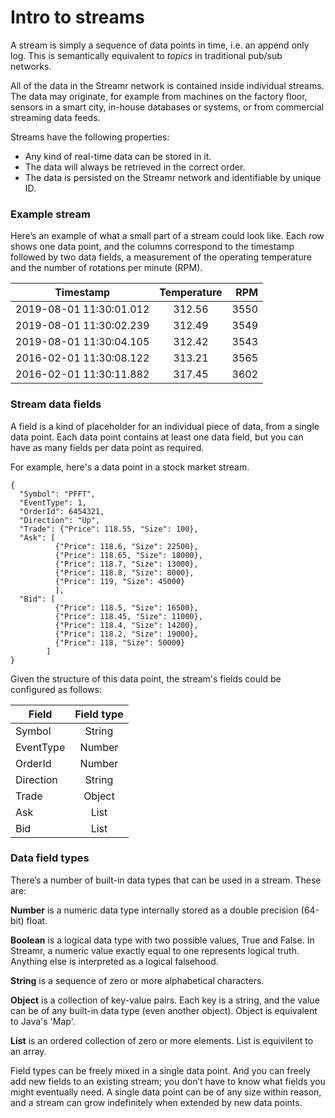 
# Intro to streams

A stream is simply a sequence of data points in time, i.e. an append only log. This is semantically equivalent to _topics_ in traditional pub/sub networks.

All of the data in the Streamr network is contained inside individual streams. The data may originate, for example from machines on the factory floor, sensors in a smart city, in-house databases or systems, or from commercial streaming data feeds.

Streams have the following properties:

-   Any kind of real-time data can be stored in it.
-   The data will always be retrieved in the correct order.
-   The data is persisted on the Streamr network and identifiable by unique ID.

### Example stream

Here’s an example of what a small part of a stream could look like. Each row shows one data point, and the columns correspond to the timestamp followed by two data fields, a measurement of the operating temperature and the number of rotations per minute (RPM).

| Timestamp               | Temperature |  RPM |
| ----------------------- | :---------: | ---: |
| 2019-08-01 11:30:01.012 |   312.56    | 3550 |
| 2019-08-01 11:30:02.239 |   312.49    | 3549 |
| 2019-08-01 11:30:04.105 |   312.42    | 3543 |
| 2016-02-01 11:30:08.122 |   313.21    | 3565 |
| 2016-02-01 11:30:11.882 |   317.45    | 3602 |

<section id="stream-data-fields" />

### Stream data fields

A field is a kind of placeholder for an individual piece of data, from a single data point. Each data point contains at least one data field, but you can have as many fields per data point as required.

For example, here's a data point in a stock market stream.

```
{
  "Symbol": "PFFT",
  "EventType": 1,
  "OrderId": 6454321,
  "Direction": "Up",
  "Trade": {"Price": 118.55, "Size": 100},
  "Ask": [
          {"Price": 118.6, "Size": 22500},
          {"Price": 118.65, "Size": 18000},
          {"Price": 118.7, "Size": 13000},
          {"Price": 118.8, "Size": 8000},
          {"Price": 119, "Size": 45000}
          ],
  "Bid": [
          {"Price": 118.5, "Size": 16500},
          {"Price": 118.45, "Size": 11000},
          {"Price": 118.4, "Size": 14200},
          {"Price": 118.2, "Size": 19000},
          {"Price": 118, "Size": 50000}
        ]
}
```

Given the structure of this data point, the stream's fields could be configured as follows:

| Field     | Field type |
| --------- | :--------: |
| Symbol    |   String   |
| EventType |   Number   |
| OrderId   |   Number   |
| Direction |   String   |
| Trade     |   Object   |
| Ask       |    List    |
| Bid       |    List    |

### Data field types

There’s a number of built-in data types that can be used in a stream. These are:

**Number** is a numeric data type internally stored as a double precision (64-bit) float.

**Boolean** is a logical data type with two possible values, True and False. In Streamr, a numeric value exactly equal to one represents logical truth. Anything else is interpreted as a logical falsehood.

**String** is a sequence of zero or more alphabetical characters.

**Object** is a collection of key-value pairs. Each key is a string, and the value can be of any built-in data type (even another object). Object is equivalent to Java's 'Map'.

**List** is an ordered collection of zero or more elements. List is equivilent to an array.

Field types can be freely mixed in a single data point. And you can freely add new fields to an existing stream; you don’t have to know what fields you might eventually need. A single data point can be of any size within reason, and a stream can grow indefinitely when extended by new data points.
